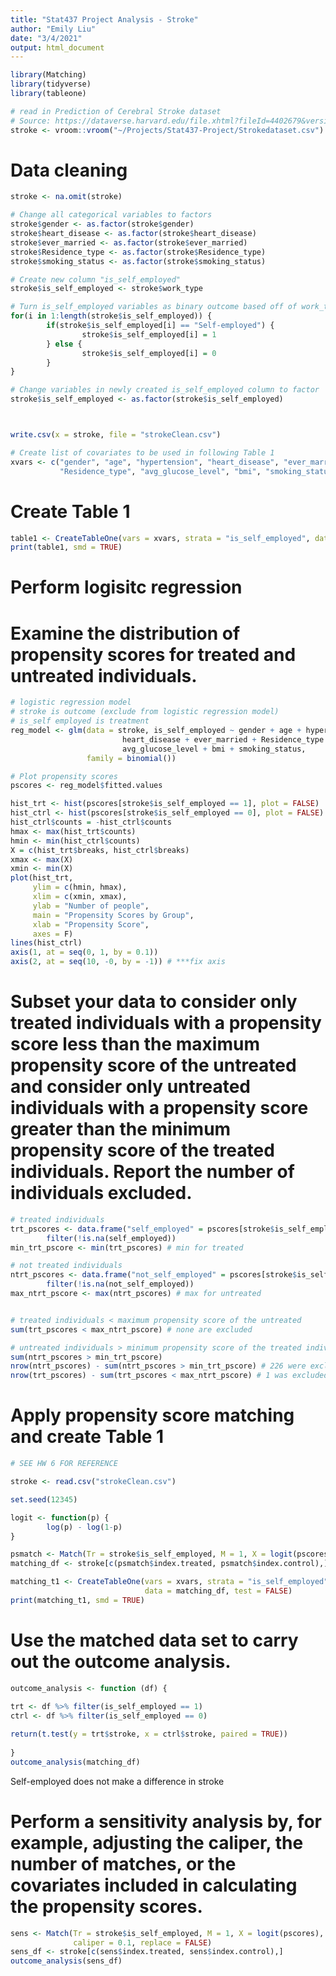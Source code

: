 ```yaml
---
title: "Stat437 Project Analysis - Stroke"
author: "Emily Liu"
date: "3/4/2021"
output: html_document
---
```


```r
library(Matching)
library(tidyverse)
library(tableone)

# read in Prediction of Cerebral Stroke dataset
# Source: https://dataverse.harvard.edu/file.xhtml?fileId=4402679&version=1.0
stroke <- vroom::vroom("~/Projects/Stat437-Project/Strokedataset.csv")
```

# Data cleaning
```r

stroke <- na.omit(stroke)

# Change all categorical variables to factors
stroke$gender <- as.factor(stroke$gender)
stroke$heart_disease <- as.factor(stroke$heart_disease)
stroke$ever_married <- as.factor(stroke$ever_married)
stroke$Residence_type <- as.factor(stroke$Residence_type)
stroke$smoking_status <- as.factor(stroke$smoking_status)

# Create new column "is_self_employed"
stroke$is_self_employed <- stroke$work_type

# Turn is_self_employed variables as binary outcome based off of work_type variables
for(i in 1:length(stroke$is_self_employed)) {
        if(stroke$is_self_employed[i] == "Self-employed") {
                stroke$is_self_employed[i] = 1
        } else {
                stroke$is_self_employed[i] = 0
        }
}

# Change variables in newly created is_self_employed column to factor
stroke$is_self_employed <- as.factor(stroke$is_self_employed)



write.csv(x = stroke, file = "strokeClean.csv")

# Create list of covariates to be used in following Table 1
xvars <- c("gender", "age", "hypertension", "heart_disease", "ever_married", 
           "Residence_type", "avg_glucose_level", "bmi", "smoking_status")
```


# Create Table 1
```r
table1 <- CreateTableOne(vars = xvars, strata = "is_self_employed", data = stroke, test = FALSE)
print(table1, smd = TRUE)
```


# Perform logisitc regression
# Examine the distribution of propensity scores for treated and untreated individuals.
```r
# logistic regression model
# stroke is outcome (exclude from logistic regression model)
# is_self employed is treatment
reg_model <- glm(data = stroke, is_self_employed ~ gender + age + hypertension + 
                         heart_disease + ever_married + Residence_type + 
                         avg_glucose_level + bmi + smoking_status, 
                 family = binomial())

# Plot propensity scores
pscores <- reg_model$fitted.values

hist_trt <- hist(pscores[stroke$is_self_employed == 1], plot = FALSE)
hist_ctrl <- hist(pscores[stroke$is_self_employed == 0], plot = FALSE)
hist_ctrl$counts = -hist_ctrl$counts
hmax <- max(hist_trt$counts)
hmin <- min(hist_ctrl$counts)
X = c(hist_trt$breaks, hist_ctrl$breaks)
xmax <- max(X)
xmin <- min(X)
plot(hist_trt,
     ylim = c(hmin, hmax),
     xlim = c(xmin, xmax),
     ylab = "Number of people",
     main = "Propensity Scores by Group",
     xlab = "Propensity Score", 
     axes = F)
lines(hist_ctrl)
axis(1, at = seq(0, 1, by = 0.1))
axis(2, at = seq(10, -0, by = -1)) # ***fix axis
```


# Subset your data to consider only treated individuals with a propensity score less than the maximum propensity score of the untreated and consider only untreated individuals with a propensity score greater than the minimum propensity score of the treated individuals. Report the number of individuals excluded.
```r
# treated individuals
trt_pscores <- data.frame("self_employed" = pscores[stroke$is_self_employed == 1]) %>% 
        filter(!is.na(self_employed))
min_trt_pscore <- min(trt_pscores) # min for treated

# not treated individuals
ntrt_pscores <- data.frame("not_self_employed" = pscores[stroke$is_self_employed == 0]) %>%
        filter(!is.na(not_self_employed))
max_ntrt_pscore <- max(ntrt_pscores) # max for untreated


# treated individuals < maximum propensity score of the untreated
sum(trt_pscores < max_ntrt_pscore) # none are excluded

# untreated individuals > minimum propensity score of the treated individuals
sum(ntrt_pscores > min_trt_pscore)
nrow(ntrt_pscores) - sum(ntrt_pscores > min_trt_pscore) # 226 were excluded
nrow(trt_pscores) - sum(trt_pscores < max_ntrt_pscore) # 1 was excluded 

```


# Apply propensity score matching and create Table 1
```r
# SEE HW 6 FOR REFERENCE

stroke <- read.csv("strokeClean.csv")

set.seed(12345)

logit <- function(p) {
        log(p) - log(1-p)
}

psmatch <- Match(Tr = stroke$is_self_employed, M = 1, X = logit(pscores), replace = FALSE)
matching_df <- stroke[c(psmatch$index.treated, psmatch$index.control),]

matching_t1 <- CreateTableOne(vars = xvars, strata = "is_self_employed",
                              data = matching_df, test = FALSE)
print(matching_t1, smd = TRUE)
```


# Use the matched data set to carry out the outcome analysis.
```r

outcome_analysis <- function (df) {
        
trt <- df %>% filter(is_self_employed == 1)
ctrl <- df %>% filter(is_self_employed == 0)

return(t.test(y = trt$stroke, x = ctrl$stroke, paired = TRUE))
        
}
outcome_analysis(matching_df)
```
Self-employed does not make a difference in stroke


# Perform a sensitivity analysis by, for example, adjusting the caliper, the number of matches, or the covariates included in calculating the propensity scores.
```r
sens <- Match(Tr = stroke$is_self_employed, M = 1, X = logit(pscores), 
              caliper = 0.1, replace = FALSE)
sens_df <- stroke[c(sens$index.treated, sens$index.control),]
outcome_analysis(sens_df)
```





